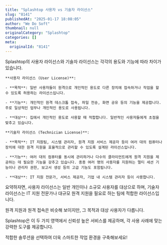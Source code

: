```yaml
---
title: "Splashtop 사용자 vs 기술자 라이선스"
slug: "8141"
publishedAt: "2025-01-17 18:08:05"
author: "We Do Soft"
thumbnail: null
originalCategory: "Splashtop"
categories: []
meta:
  originalId: "8141"
---
```


Splashtop의 사용자 라이선스와 기술자 라이선스는 각각의 용도와 기능에 따라 차이가 있습니다.

 	**사용자 라이선스 (User License)**:

 	- **목적**: 일반 사용자들이 원격으로 개인적인 용도로 다른 장치에 접속하거나 작업을 할 수 있도록 허용하는 라이선스입니다.

 	- **기능**: 개인적인 원격 데스크톱 접속, 파일 전송, 화면 공유 등의 기능을 제공합니다. 주로 일상적인 업무나 개인적인 용도로 사용됩니다.

 	- **대상**: 집에서 개인적인 용도로 사용할 때 적합합니다. 일반적인 사용자들에게 초점을 맞추고 있습니다.

 	**기술자 라이선스 (Technician License)**:

 	- **목적**: IT 지원팀, 시스템 관리자, 원격 지원 서비스 제공자 등이 여러 대의 컴퓨터나 장치에 대한 원격 지원을 효율적으로 관리할 수 있도록 설계된 라이선스입니다.

 	- **기능**: 여러 대의 컴퓨터를 동시에 관리하거나 다수의 클라이언트에게 원격 지원을 제공하는 데 필요한 기능을 갖추고 있습니다. 종종 여러 명의 사용자를 지원하는 멀티 세션 기능이나 관리자 권한, 보고서 생성 등의 고급 기능도 포함됩니다.

 	- **대상**: IT 지원 전문가, 서비스 제공자, 기업 내 시스템 관리자 등이 사용합니다.

요약하자면, 사용자 라이선스는 일반 개인이나 소규모 사용자를 대상으로 하며, 기술자 라이선스는 IT 지원 전문가나 대규모 원격 지원을 필요로 하는 팀에 적합한 라이선스입니다.

원격 지원과 원격 접속은 비슷해 보이지만, 그 목적과 대상 사용자가 다릅니다.

Splashtop은 이 두 가지 영역에서 신뢰성 높은 서비스를 제공하며, 각 사용 사례에 맞는 강력한 도구를 제공합니다.

적합한 솔루션을 선택하여 더욱 스마트한 작업 환경을 구축해보세요!
